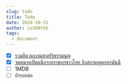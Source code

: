 ```yaml
---
slug: todo
title: Todo
date: 2020-10-31
author: io300thb
tags:
  - document
---
```


- [x] [รวมฮิต ผลงานศาลรัฐธรรมนูญ](/posts/free-people-1)
- [x] [จดหมายเปิดผนึกจากราษฎรชาวไทย ถึงสถานทูตเยอรมันนี ](/posts/free-people-2)
- [ ] 1MDB
- [ ] ป่ารอยต่อ